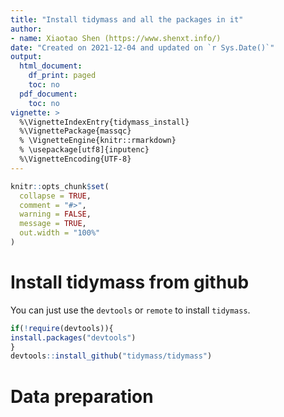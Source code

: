 ```yaml
---
title: "Install tidymass and all the packages in it"
author:
- name: Xiaotao Shen (https://www.shenxt.info/)
date: "Created on 2021-12-04 and updated on `r Sys.Date()`"
output:
  html_document:
    df_print: paged
    toc: no
  pdf_document:
    toc: no
vignette: >
  %\VignetteIndexEntry{tidymass_install}
  %\VignettePackage{massqc}
  % \VignetteEngine{knitr::rmarkdown}
  % \usepackage[utf8]{inputenc}
  %\VignetteEncoding{UTF-8}
---
```


```r
knitr::opts_chunk$set(
  collapse = TRUE,
  comment = "#>",
  warning = FALSE,
  message = TRUE,
  out.width = "100%"
)
```

# **Install tidymass from github**

You can just use the `devtools` or `remote` to install `tidymass`. 


```r
if(!require(devtools)){
install.packages("devtools")
}
devtools::install_github("tidymass/tidymass")
```

# **Data preparation**

```r
```

